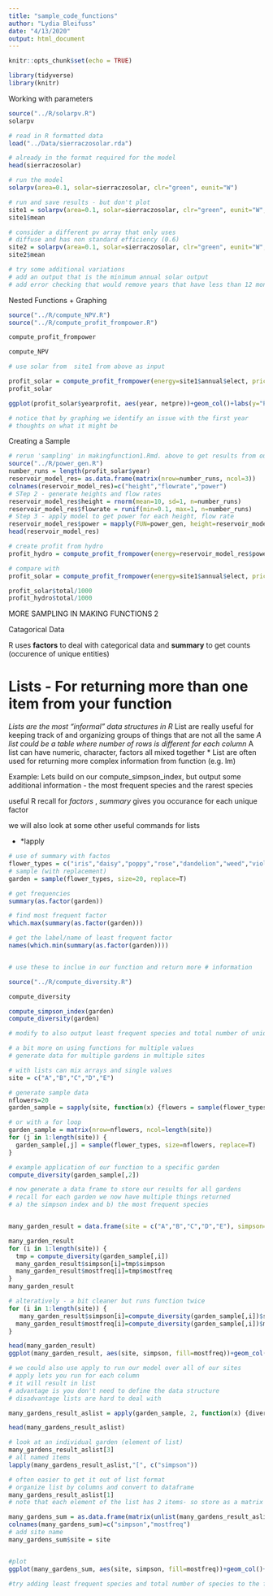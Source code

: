 ```yaml
---
title: "sample_code_functions"
author: "Lydia Bleifuss"
date: "4/13/2020"
output: html_document
---
```


```r
knitr::opts_chunk$set(echo = TRUE)
```

```r
library(tidyverse)
library(knitr)
```

Working with parameters 

```r
source("../R/solarpv.R")
solarpv

# read in R formatted data
load("../Data/sierraczosolar.rda")

# already in the format required for the model
head(sierraczosolar)

# run the model
solarpv(area=0.1, solar=sierraczosolar, clr="green", eunit="W")

# run and save results - but don't plot
site1 = solarpv(area=0.1, solar=sierraczosolar, clr="green", eunit="W", g=FALSE)
site1$mean

# consider a different pv array that only uses 
# diffuse and has non standard efficiency (0.6)
site2 = solarpv(area=0.1, solar=sierraczosolar, clr="green", eunit="W", g=FALSE, eff=0.6, etype="direct")
site2$mean

# try some additional variations
# add an output that is the minimum annual solar output
# add error checking that would remove years that have less than 12 months of data

```

Nested Functions + Graphing

```r

source("../R/compute_NPV.R")
source("../R/compute_profit_frompower.R")

compute_profit_frompower

compute_NPV

# use solar from  site1 from above as input

profit_solar = compute_profit_frompower(energy=site1$annual$elect, price=30, discount=0.04)
profit_solar

ggplot(profit_solar$yearprofit, aes(year, netpre))+geom_col()+labs(y="Profit in current $", x="year")

# notice that by graphing we identify an issue with the first year
# thoughts on what it might be
```


Creating a Sample 

```r

# rerun 'sampling' in makingfunction1.Rmd. above to get results from our reserovir model
source("../R/power_gen.R")
number_runs = length(profit_solar$year)
reservoir_model_res= as.data.frame(matrix(nrow=number_runs, ncol=3))
colnames(reservoir_model_res)=c("height","flowrate","power")
# STep 2 - generate heights and flow rates
reservoir_model_res$height = rnorm(mean=10, sd=1, n=number_runs)
reservoir_model_res$flowrate = runif(min=0.1, max=1, n=number_runs)
# Step 3 - apply model to get power for each height, flow rate
reservoir_model_res$power = mapply(FUN=power_gen, height=reservoir_model_res$height, flow=reservoir_model_res$flowrate)
head(reservoir_model_res)

# create profit from hydro
profit_hydro = compute_profit_frompower(energy=reservoir_model_res$power, price=30, discount=0.04)

# compare with
profit_solar = compute_profit_frompower(energy=site1$annual$elect, price=30, discount=0.04)

profit_solar$total/1000
profit_hydro$total/1000

```
MORE SAMPLING IN MAKING FUNCTIONS 2



Catagorical Data

R uses **factors** to deal with categorical data
and **summary** to get counts (occurence of unique entities)


# Lists - For returning more than one item from your function

*Lists are the most “informal” data structures in R
*List are really useful for keeping track of and organizing groups of things that are not all the same
*A list could be a table where number of rows is different for each column
*A list can have numeric, character, factors all mixed together
* List are often used for returning more complex information from function (e.g. lm)


Example: Lets build on our compute_simpson_index, but output some additional information - the most frequent species and the rarest species

useful R
recall for *factors* , *summary* gives you occurance for each unique factor

we will also look at some other useful commands for lists

* *lapply

```r




# use of summary with factos
flower_types = c("iris","daisy","poppy","rose","dandelion","weed","violet")
# sample (with replacement)
garden = sample(flower_types, size=20, replace=T)

# get frequencies
summary(as.factor(garden))

# find most frequent factor
which.max(summary(as.factor(garden)))

# get the label/name of least frequent factor
names(which.min(summary(as.factor(garden))))


# use these to inclue in our function and return more # information

source("../R/compute_diversity.R")

compute_diversity

compute_simpson_index(garden)
compute_diversity(garden)

# modify to also output least frequent species and total number of unique speceis and add some error checking!

# a bit more on using functions for multiple values
# generate data for multiple gardens in multiple sites

# with lists can mix arrays and single values
site = c("A","B","C","D","E")

# generate sample data
nflowers=20
garden_sample = sapply(site, function(x) {flowers = sample(flower_types, size=nflowers, replace=T); return(flowers)})

# or with a for loop
garden_sample = matrix(nrow=nflowers, ncol=length(site))
for (j in 1:length(site)) {
  garden_sample[,j] = sample(flower_types, size=nflowers, replace=T)
}

# example application of our function to a specific garden
compute_diversity(garden_sample[,2])

# now generate a data frame to store our results for all gardens
# recall for each garden we now have multiple things returned
# a) the simpson index and b) the most frequent species


many_garden_result = data.frame(site = c("A","B","C","D","E"), simpson=NA, mostfreq=NA)

many_garden_result
for (i in 1:length(site)) {
  tmp = compute_diversity(garden_sample[,i])
  many_garden_result$simpson[i]=tmp$simpson
  many_garden_result$mostfreq[i]=tmp$mostfreq
}
many_garden_result

# alteratively - a bit cleaner but runs function twice
for (i in 1:length(site)) {
   many_garden_result$simpson[i]=compute_diversity(garden_sample[,i])$simpson
  many_garden_result$mostfreq[i]=compute_diversity(garden_sample[,i])$mostfreq
}

head(many_garden_result)
ggplot(many_garden_result, aes(site, simpson, fill=mostfreq))+geom_col()

# we could also use apply to run our model over all of our sites
# apply lets you run for each column
# it will result in list
# advantage is you don't need to define the data structure
# disadvantage lists are hard to deal with

many_gardens_result_aslist = apply(garden_sample, 2, function(x) {diversity= compute_diversity(x); return(diversity)})

head(many_gardens_result_aslist)

# look at an individual garden (element of list)
many_gardens_result_aslist[3]
# all named items
lapply(many_gardens_result_aslist,"[", c("simpson"))

# often easier to get it out of list format
# organize list by columns and convert to dataframe
many_gardens_result_aslist[1]
# note that each element of the list has 2 items- so store as a matrix with 2 columns one for each item - and use unlist to extract

many_gardens_sum = as.data.frame(matrix(unlist(many_gardens_result_aslist), ncol=2, byrow=T))
colnames(many_gardens_sum)=c("simpson","mostfreq")
# add site name
many_gardens_sum$site = site


#plot
ggplot(many_gardens_sum, aes(site, simpson, fill=mostfreq))+geom_col()+labs(y="Simpson Index", x="Site")

#try adding least frequent species and total number of species to the function

```


